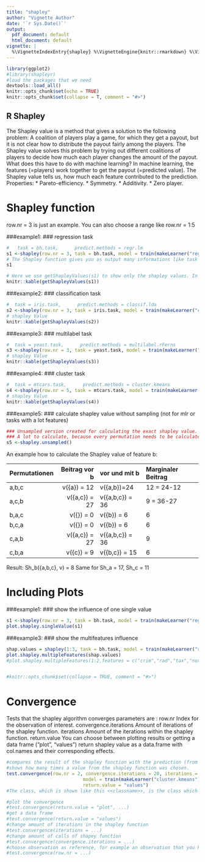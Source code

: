 ```yaml
---
title: "shapley"
author: "Vignette Author"
date: '`r Sys.Date()`'
output:
  pdf_document: default
  html_document: default
vignette: |
  %\VignetteIndexEntry{shapley} %\VignetteEngine{knitr::rmarkdown} %\VignetteEncoding{UTF-8}
---
```


```r
library(ggplot2)
#library(shapleyr)
#load the packages that we need
devtools::load_all()
knitr::opts_chunk$set(echo = TRUE)
knitr::opts_chunk$set(collapse = T, comment = "#>")
```

## R Shapley
The Shapley value is a method that gives a solution to the following problem: A coalition of players play a game, for which they get a payout, but it is not clear how to distribute the payout fairly among the players. The Shapley value solves this problem by trying out different coalitions of players to decide how much each player changes the amount of the payout. 
What does this have to do with machine learning? In machine learning, the features (=players) work together to get the payout (=predicted value). The Shapley value tells us, how much each feature contributed to the prediction.
Properties:
  * Pareto-efficiency.
  * Symmetry.
  * Additivity.
  * Zero player.

# Shapley function
row.nr = 3 is just an example. You can also choose a range like row.nr = 1:5

###example1: 
### regression task
```r
#   task = bh.task,      predict.methods = regr.lm
s1 <-shapley(row.nr = 3, task = bh.task, model = train(makeLearner("regr.lm"), bh.task))
# The Shapley function gives you as output many informations like task type, feature names, predict type, prediction response, mean of data and the shapley values for every feature. You get the information by using the get functions, which are described below. Here you can see the whole output:
s1

# Here we use getShapleyValues(s1) to show only the shapley values. In the following examples we show only the shapley values. 
knitr::kable(getShapleyValues(s1))
```

###example2:
### classification task
```r
#  task = iris.task,      predict.methods = classif.lda
s2 <-shapley(row.nr = 3, task = iris.task, model = train(makeLearner("classif.lda"), iris.task))
# shapley Value
knitr::kable(getShapleyValues(s2))
```

###example3:
### multilabel task
```r
#  task = yeast.task,      predict.methods = multilabel.rFerns
s3 <-shapley(row.nr = 3, task = yeast.task, model = train(makeLearner("multilabel.rFerns"), yeast.task))
# shapley Value
knitr::kable(getShapleyValues(s3))
```

###example4:
### cluster task
```r
#  task = mtcars.task,      predict.methods = cluster.kmeans
s4 <-shapley(row.nr = 5, task = mtcars.task, model = train(makeLearner("cluster.kmeans"), mtcars.task))
# shapley Value
knitr::kable(getShapleyValues(s4))
```

###example5:
### calculate shapley value without sampling (not for mlr or tasks with a lot features)
```r
### Unsampled version created for calculating the exact shapley value.
### A lot to calculate, because every permutation needs to be calculated
s5 <-shapley.unsampled()

```

An example how to calculate the Shapley value of feature b:

Permutationen        Beitrag vor b     vor und mit b    Marginaler Beitrag
-------------       --------------     --------------   -------------------
        a,b,c       v({a}) = 12         v({a,b})=24              12 = 24-12
        a,c,b       v({a,c}) = 27       v({a,b,c}) = 36           9 = 36-27
        b,a,c       v({}) = 0           v({b}) = 6                6
        b,c,a       v({}) = 0           v({b}) = 6                6
        c,a,b       v({a,c}) = 27       v({a,b,c}) = 36           9
        c,b,a       v({c}) = 9          v({b,c}) = 15             6
-------------       --------------     --------------  --------------------
Result: Sh_b({a,b,c}, v) = 8
Same for Sh_a = 17, Sh_c = 11



# Including Plots
###example1:
### show the influence of one single value
```r
s1 <-shapley(row.nr = 3, task = bh.task, model = train(makeLearner("regr.lm"), bh.task))
plot.shapley.singleValue(s1)
```
###example3:
### show the multifeatures influence
```r
shap.values = shapley(1:3, task = bh.task, model = train(makeLearner("regr.lm"), bh.task))
plot.shapley.multipleFeatures(shap.values)
#plot.shapley.multipleFeatures(1:2,features = c("crim","rad","tax","nox"))
```
```r

```

```r
#knitr::opts_chunk$set(collapse = TRUE, comment = "#>")
```

# Convergence
Tests that the shapley algorithm converges
parameters are : 
    row.nr Index for the observation of interest.
    convergence.iterations Amount of iterations of the shapley function.
    iterations Amount of the iterations within the shapley
    function.
    return.value You can choose between plotting results or getting a data frame ("plot", "values")
return shapley value as a data.frame with col.names and their corresponding
effects.
```r
#compares the result of the shapley function with the prediction (from row number)
#shows how many times a value from the shapley function was chosen.
test.convergence(row.nr = 2, convergence.iterations = 20, iterations = 20, task = mtcars.task,
                            model = train(makeLearner("cluster.kmeans"), mtcars.task),
                            return.value = "values")
#The class, which is shown like this <<classname>>, is the class which was predicted by the model (also for clustering). Below the classname is shown how many times this class was chosen by the shapley function, because it has the biggest shapley value.

```

```r

#plot the convergence
#test.convergence(return.value = "plot", ...)
#get a data frame
#test.convergence(return.value = "values")
#change amount of iterations in the shapley function
#test.convergence(iterations = ...)
#change amount of calls of shapey function
#test.convergence(convergence.iterations = ...)
#choose observation as reference, for example an observation that you know is normal
#test.convergence(row.nr = ...)

```
 


